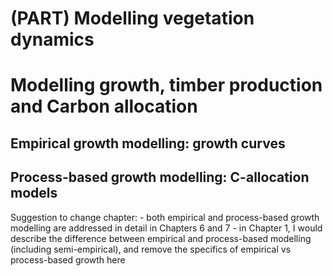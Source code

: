 # (PART) Modelling vegetation dynamics {-}

# Modelling growth, timber production and Carbon allocation
\chaptermark{Growth}
<!-- UCL 4.2.2 -->

## Empirical growth modelling: growth curves
<!-- short, link with inventory course -->

## Process-based growth modelling: C-allocation models
<!-- - C pools: Allocation to leaf, wood, fruit -->
<!-- - types of allocation models (see Campioli et al 2013 and work of Fatichi et al. ) -->

Suggestion to change chapter:
- both empirical and process-based growth modelling are addressed in detail in Chapters 6 and 7
- in Chapter 1, I would describe the difference between empirical and process-based modelling (including semi-empirical), and remove the specifics of empirical vs process-based growth here
